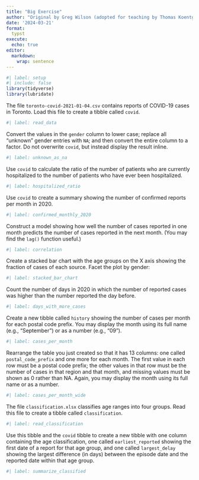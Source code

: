 ```yaml
---
title: "Big Exercise"
author: "Original by Greg Wilson (adopted for teaching by Thomas Koentges)"
date: '2024-03-21'
format:
  typst
execute:
  echo: true
editor: 
  markdown: 
    wrap: sentence
---
```


```r
#| label: setup
#| include: false
library(tidyverse)
library(lubridate)
```

The file `toronto-covid-2021-01-04.csv` contains reports of COVID-19 cases in Toronto.
Load this file to create a tibble called `covid`.

```r
#| label: read_data
```

Convert the values in the `gender` column to lower case; replace all "unknown" gender entries with `NA`; and then convert the entire column to a factor.
Do not overwrite `covid`, but instead display the result inline.

```r
#| label: unknown_as_na
```

Use `covid` to calculate the ratio of the number of patients who are currently hospitalized to the number of patients who have ever been hospitalized.

```r
#| label: hospitalized_ratio
```

Use `covid` to create a summary showing the number of confirmed reports per month in 2020.

```r
#| label: confirmed_monthly_2020
```

Construct a model showing how well the number of cases reported in one month predicts the number of cases reported in the next month.
(You may find the `lag()` function useful.)

```r
#| label: correlation
```

Create a stacked bar chart with the age groups on the X axis showing the fraction of cases of each source.
Facet the plot by gender:

```r
#| label: stacked_bar_chart
```

Count the number of days in 2020 in which the number of reported cases was higher than the number reported the day before.

```r
#| label: days_with_more_cases
```

Create a new tibble called `history` showing the number of cases per month for each postal code prefix.
You may display the month using its full name (e.g., "September") or as a number (e.g., "09").

```r
#| label: cases_per_month
```

Rearrange the table you just created so that it has 13 columns: one called `postal_code_prefix` and one more for each month.
The first value in each row must be a postal code prefix; the other values in that row must be the number of cases in that region and that month, and missing values must be shown as 0 rather than NA.
Again, you may display the month using its full name or as a number.

```r
#| label: cases_per_month_wide
```

The file `classification.xlsx` classifies age ranges into four groups.
Read this file to create a tibble called `classification`.

```r
#| label: read_classification
```

Use this tibble and the `covid` tibble to create a new tibble with one column containing the age classification, one called `earliest_reported` showing the first date of a report for that age group, and one called `largest_delay` showing the largest difference (in days) between the episode date and the reported date within that age group.

```r
#| label: summarize_classified

```
